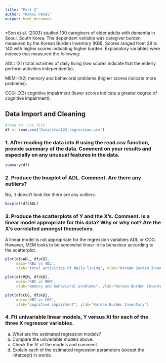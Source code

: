 ```yaml
---
title: "Part 2"
author: "Kahvi Patel"
output: html_document
---
```


*Son et al. (2003) studied 100 caregivers of older adults with dementia in Seoul, South Korea. The
dependent variable was caregiver burden measured by the Korean Burden Inventory (KBI). Scores ranged from 28 to 140 with higher scores indicating higher burden. Explanatory variables were indexes that measured the following:

ADL: (X1) total activities of daily living (low scores indicate that the elderly perform activities independently).

MEM: (X2) memory and behavioral problems (higher scores indicate more problems).

COG: (X3) cognitive impairment (lower scores indicate a greater degree of cognitive impairment).

## Data Import and Cleaning
```r
#read in .csv file
df <- read.csv('Data/stat123_regression.csv')  
```

### 1. After reading the data into R using the read.csv function, provide summary of the data. Comment on your results and especially on any unusual features in the data.

```r
summary(df)
```
### 2. Produce the boxplot of ADL. Comment. Are there any outliers?

No, It doesn't look like there are any outliers.

```r
boxplot(df$ADL)
```

### 3. Produce the scatterplots of Y and the X’s. Comment. Is a linear model appropriate for this data? Why or why not? Are the X’s correlated amongst themselves.

A linear model is not appropriate for the regression variables ADL or COG. However, MEM looks to be somewhat linear in its behaviour according to the scatterplot.

```r
plot(df$ADL, df$KBI,
     main='KBI vs ADL',
     xlab="total activities of daily living", ylab="Korean Burden Inventory")

plot(df$MEM, df$KBI,
     main='KBI vs MEM',
     xlab="memory and behavioral problems", ylab="Korean Burden Inventory")

plot(df$COG, df$KBI,
     main='KBI vs COG',
     xlab="cognitive impairment", ylab="Korean Burden Inventory")
```

### 4. Fit univariable linear models, Y versus Xi for each of the three X regressor variables. 
a. What are the estimated regression models?
b. Compare the univariable models above.
c. Check the fit of the models and comment.
d. Explain each of the estimated regression parameters (except the intercept) in words.